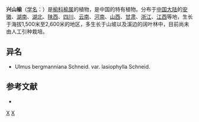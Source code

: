 {{Speciesbox 
| taxon = Ulmus bergmanniana
| authority = Schneid.
| image = RN Ulmus laciniata var. Nikkoensis (kew gardens london).jpg
| subdivision_ranks =[[变种|变种]]
| subdivision =
* 兴山榆 ''U. b.'' var. ''bergmanniana''
* [[蜀榆|蜀榆]] ''U. b.'' var. ''lasiophylla''
}}

'''兴山榆'''（[[学名|学名]]：{{lang|la|''Ulmus bergmanniana''}}）是[[榆科|榆科]][[榆属|榆属]]的植物，是中国的特有植物。分布于[[中国大陆|中国大陆]]的[[安徽|安徽]]、[[湖南|湖南]]、[[湖北|湖北]]、[[陕西|陕西]]、[[四川|四川]]、[[云南|云南]]、[[河南|河南]]、[[山西|山西]]、[[甘肃|甘肃]]、[[浙江|浙江]]、[[江西|江西]]等地，生长于海拔1,500米至2,600米的地区，多生长于山坡以及溪边的阔叶林中，目前尚未由人工引种栽培。

== 异名 ==
* Ulmus bergmanniana Schneid. var. lasiophylla Schneid.

== 参考文献 ==
<div class="references-small">
* {{cite web| url =http://www.bioinfo.cn/db05/KmzwSpecies.php?action=view&id=22586| title =兴山榆（原变种）| work =《中国高等植物数据库全库》| publisher =中国科学院微生物研究所| author =昆明植物研究所| accessdate =2009-02-25| deadurl =yes| archiveurl =https://web.archive.org/web/20160305010922/http://www.bioinfo.cn/db05/KmzwSpecies.php?action=view&id=22586| archivedate =2016-03-05}}
</div>
{{Taxonbar|from=Q7879422}}

[[Category:榆属|X]]
[[Category:中國特有植物|X]]